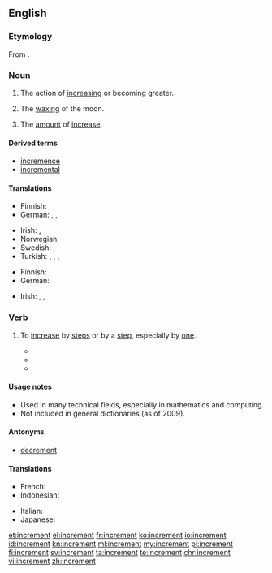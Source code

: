 ==English==

===Etymology===
From {{etyl|la|en}} {{term|incrementum|lang=la}}.

===Noun===
{{en-noun}}

# The action of [[increasing]] or becoming greater.
# {{context|heraldry|lang=en}} The [[wax|waxing]] of the moon.
# The [[amount]] of [[increase]].

====Derived terms====
* [[incremence]] {{qualifier|rare}}
* [[incremental]]

====Translations====
{{trans-top|The action of increasing or becoming greater}}
* Finnish: {{t+|fi|kasvu}}
* German: {{t+|de|Erhöhung|f}}, {{t+|de|Zunahme|f}}, {{t+|de|Zuwachs|m}}
{{trans-mid}}
* Irish: {{t|ga|breisíocht|f}}, {{t|ga|incrimint|f}}
* Norwegian: {{t|no|inkrementere}}
* Swedish: {{t+|sv|ökning}}, {{t+|sv|tillväxt}}
* Turkish: {{t+|tr|artım}}, {{t+|tr|artış}}, {{t+|tr|artma}}, {{t+|tr|çoğalma}}
{{trans-bottom}}

{{trans-top|The waxing of the moon}}
{{trans-mid}}
{{trans-bottom}}

{{trans-top|The amount of increase}}
* Finnish: {{t+|fi|kasvu}}
* German: {{t+|de|Inkrement|n}}
{{trans-mid}}
* Irish: {{t|ga|breisíocht|f}}, {{t|ga|incrimint|f}}, {{t|ga|breis|f}}
{{trans-bottom}}

===Verb===
{{en-verb}}

# {{context|intransitive|transitive|lang=en}} To [[increase]] by [[step]]s or by a [[step]], especially by [[one]].
#* {{quote-journal|title=On Magnetic Circuits|author=H. E. J. G. Du Bois|work=Philosophical magazine‎|page=346|year=1890|passage=... any given value just before observing, the actual pressures must as frequently be '''incremented''' as decremented, both in the "on" and the "off" series.}}
#* {{quote-news|title=Busiest two weeks for recruiters|work=Recruiter Magazine|date=Jan 23|year=2007|passage=public sector professional services recruitment, has seen a strong seasonal upturn which has '''incremented''' year on year since 2002 by an average of 12%.}}
#* {{quote-book|title=The UNIX programming environment|page=124|author=Brian W. Kernighan|coauthors=Rob Pike|year=1984|passage=The first for loop looks at each word in the input line, '''incrementing''' the element of array num subscripted by the word.}}

====Usage notes====
* Used in many technical fields, especially in mathematics and computing.
* Not included in general dictionaries (as of 2009).

====Antonyms====
* [[decrement]]

====Translations====
{{trans-top|To increase in steps}}
* French: {{t+|fr|incrémenter}}
* Indonesian: {{t+|id|naik|alt=menaikkan}}
{{trans-mid}}
* Italian: {{t+|it|incrementare}}
* Japanese: {{t|ja|増す|tr=masu}}
{{trans-bottom}}

[[et:increment]]
[[el:increment]]
[[fr:increment]]
[[ko:increment]]
[[io:increment]]
[[id:increment]]
[[kn:increment]]
[[ml:increment]]
[[my:increment]]
[[pl:increment]]
[[fi:increment]]
[[sv:increment]]
[[ta:increment]]
[[te:increment]]
[[chr:increment]]
[[vi:increment]]
[[zh:increment]]